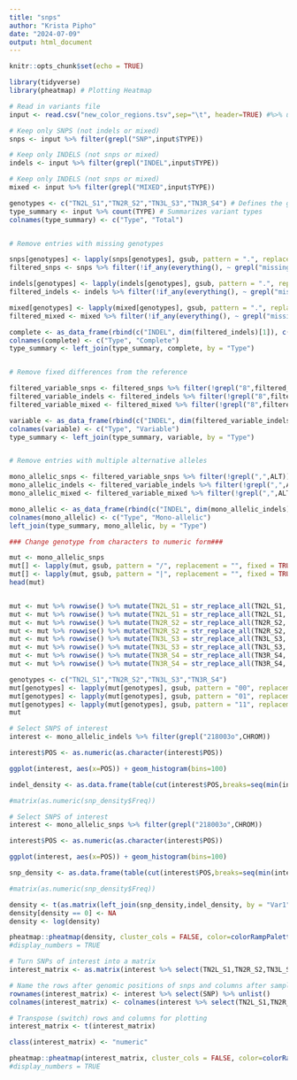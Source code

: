 ```yaml
---
title: "snps"
author: "Krista Pipho"
date: "2024-07-09"
output: html_document
---
```


```r
knitr::opts_chunk$set(echo = TRUE)
```

```r
library(tidyverse)
library(pheatmap) # Plotting Heatmap 
```



```r
# Read in variants file
input <- read.csv("new_color_regions.tsv",sep="\t", header=TRUE) #%>% unite("SNP", CHROM:POS, sep = ":", remove = TRUE, na.rm = FALSE) 

# Keep only SNPS (not indels or mixed)
snps <- input %>% filter(grepl("SNP",input$TYPE)) 

# Keep only INDELS (not snps or mixed)
indels <- input %>% filter(grepl("INDEL",input$TYPE)) 

# Keep only INDELS (not snps or mixed)
mixed <- input %>% filter(grepl("MIXED",input$TYPE)) 

```


```r

genotypes <- c("TN2L_S1","TN2R_S2","TN3L_S3","TN3R_S4") # Defines the genotype columns
type_summary <- input %>% count(TYPE) # Summarizes variant types
colnames(type_summary) <- c("Type", "Total")


# Remove entries with missing genotypes

snps[genotypes] <- lapply(snps[genotypes], gsub, pattern = ".", replacement = "missing", fixed = TRUE)
filtered_snps <- snps %>% filter(!if_any(everything(), ~ grepl("missing", .)))

indels[genotypes] <- lapply(indels[genotypes], gsub, pattern = ".", replacement = "missing", fixed = TRUE)
filtered_indels <- indels %>% filter(!if_any(everything(), ~ grepl("missing", .)))

mixed[genotypes] <- lapply(mixed[genotypes], gsub, pattern = ".", replacement = "missing", fixed = TRUE)
filtered_mixed <- mixed %>% filter(!if_any(everything(), ~ grepl("missing", .)))

complete <- as_data_frame(rbind(c("INDEL", dim(filtered_indels)[1]), c("SNP",dim(filtered_snps)[1]), c("MIXED", dim(filtered_mixed)[1])))
colnames(complete) <- c("Type", "Complete")
type_summary <- left_join(type_summary, complete, by = "Type")


# Remove fixed differences from the reference

filtered_variable_snps <- filtered_snps %>% filter(!grepl("8",filtered_snps$AC)) 
filtered_variable_indels <- filtered_indels %>% filter(!grepl("8",filtered_indels$AC)) 
filtered_variable_mixed <- filtered_mixed %>% filter(!grepl("8",filtered_mixed$AC)) 

variable <- as_data_frame(rbind(c("INDEL", dim(filtered_variable_indels)[1]), c("SNP",dim(filtered_variable_snps)[1]), c("MIXED", dim(filtered_variable_mixed)[1])))
colnames(variable) <- c("Type", "Variable")
type_summary <- left_join(type_summary, variable, by = "Type")


# Remove entries with multiple alternative alleles

mono_allelic_snps <- filtered_variable_snps %>% filter(!grepl(",",ALT))
mono_allelic_indels <- filtered_variable_indels %>% filter(!grepl(",",ALT))
mono_allelic_mixed <- filtered_variable_mixed %>% filter(!grepl(",",ALT))

mono_allelic <- as_data_frame(rbind(c("INDEL", dim(mono_allelic_indels)[1]), c("SNP",dim(mono_allelic_snps)[1]), c("MIXED", dim(mono_allelic_mixed)[1])))
colnames(mono_allelic) <- c("Type", "Mono-allelic")
left_join(type_summary, mono_allelic, by = "Type")

```

```r
### Change genotype from characters to numeric form###

mut <- mono_allelic_snps
mut[] <- lapply(mut, gsub, pattern = "/", replacement = "", fixed = TRUE)
mut[] <- lapply(mut, gsub, pattern = "|", replacement = "", fixed = TRUE)
head(mut)


mut <- mut %>% rowwise() %>% mutate(TN2L_S1 = str_replace_all(TN2L_S1, REF, "0"))
mut <- mut %>% rowwise() %>% mutate(TN2L_S1 = str_replace_all(TN2L_S1, ALT, "1"))
mut <- mut %>% rowwise() %>% mutate(TN2R_S2 = str_replace_all(TN2R_S2, REF, "0"))
mut <- mut %>% rowwise() %>% mutate(TN2R_S2 = str_replace_all(TN2R_S2, ALT, "1"))
mut <- mut %>% rowwise() %>% mutate(TN3L_S3 = str_replace_all(TN3L_S3, REF, "0"))
mut <- mut %>% rowwise() %>% mutate(TN3L_S3 = str_replace_all(TN3L_S3, ALT, "1"))
mut <- mut %>% rowwise() %>% mutate(TN3R_S4 = str_replace_all(TN3R_S4, REF, "0"))
mut <- mut %>% rowwise() %>% mutate(TN3R_S4 = str_replace_all(TN3R_S4, ALT, "1"))

genotypes <- c("TN2L_S1","TN2R_S2","TN3L_S3","TN3R_S4")
mut[genotypes] <- lapply(mut[genotypes], gsub, pattern = "00", replacement = "0", fixed = TRUE)
mut[genotypes] <- lapply(mut[genotypes], gsub, pattern = "01", replacement = "1", fixed = TRUE)
mut[genotypes] <- lapply(mut[genotypes], gsub, pattern = "11", replacement = "2", fixed = TRUE)
mut
```


```r
# Select SNPS of interest 
interest <- mono_allelic_indels %>% filter(grepl("218003o",CHROM))

interest$POS <- as.numeric(as.character(interest$POS))

ggplot(interest, aes(x=POS)) + geom_histogram(bins=100)

indel_density <- as.data.frame(table(cut(interest$POS,breaks=seq(min(interest$POS),max(interest$POS),by=100))))

#matrix(as.numeric(snp_density$Freq))

```

```r
# Select SNPS of interest 
interest <- mono_allelic_snps %>% filter(grepl("218003o",CHROM))

interest$POS <- as.numeric(as.character(interest$POS))

ggplot(interest, aes(x=POS)) + geom_histogram(bins=100)

snp_density <- as.data.frame(table(cut(interest$POS,breaks=seq(min(interest$POS),max(interest$POS),by=100))))

#matrix(as.numeric(snp_density$Freq))

```
```r

density <- t(as.matrix(left_join(snp_density,indel_density, by = "Var1") %>% select("Freq.x", "Freq.y")))
density[density == 0] <- NA
density <- log(density)

```


```r
pheatmap::pheatmap(density, cluster_cols = FALSE, color=colorRampPalette(c( "black", "darkgreen"))(50))
#display_numbers = TRUE
```

```r
# Turn SNPs of interest into a matrix
interest_matrix <- as.matrix(interest %>% select(TN2L_S1,TN2R_S2,TN3L_S3,TN3R_S4) )

# Name the rows after genomic positions of snps and columns after sample names
rownames(interest_matrix) <- interest %>% select(SNP) %>% unlist() 
colnames(interest_matrix) <- colnames(interest %>% select(TN2L_S1,TN2R_S2,TN3L_S3,TN3R_S4))

# Transpose (switch) rows and columns for plotting
interest_matrix <- t(interest_matrix)

class(interest_matrix) <- "numeric"

```

```r
pheatmap::pheatmap(interest_matrix, cluster_cols = FALSE, color=colorRampPalette(c("ivory", "navy"))(50))
#display_numbers = TRUE
```


